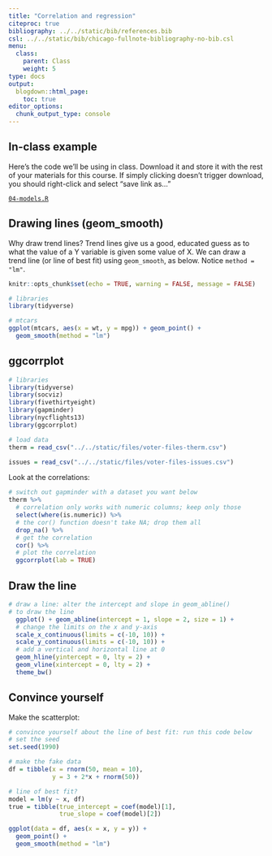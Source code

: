 ```yaml
---
title: "Correlation and regression"
citeproc: true
bibliography: ../../static/bib/references.bib
csl: ../../static/bib/chicago-fullnote-bibliography-no-bib.csl
menu: 
  class:
    parent: Class
    weight: 5
type: docs
output:
  blogdown::html_page:
    toc: true
editor_options: 
  chunk_output_type: console
---
```



## In-class example


Here's the code we'll be using in class. Download it and store it with the rest of your materials for this course. If simply clicking doesn't trigger download, you should right-click and select "save link as..."

[<i class="fas fa-file-archive"></i> `04-models.R`](/slides/code/04-models.R)




## Drawing lines (geom_smooth)


Why draw trend lines? Trend lines give us a good, educated guess as to what the value of a Y variable is given some value of X. We can draw a trend line (or line of best fit) using `geom_smooth`, as below. Notice `method = "lm"`. 


```r
knitr::opts_chunk$set(echo = TRUE, warning = FALSE, message = FALSE)
```

```r
# libraries
library(tidyverse)

# mtcars
ggplot(mtcars, aes(x = wt, y = mpg)) + geom_point() + 
  geom_smooth(method = "lm")
```



## ggcorrplot


```r
# libraries
library(tidyverse)
library(socviz)
library(fivethirtyeight)
library(gapminder)
library(nycflights13)
library(ggcorrplot)

# load data
therm = read_csv("../../static/files/voter-files-therm.csv")

issues = read_csv("../../static/files/voter-files-issues.csv")
```


Look at the correlations:

```r
# switch out gapminder with a dataset you want below
therm %>% 
  # correlation only works with numeric columns; keep only those
  select(where(is.numeric)) %>% 
  # the cor() function doesn't take NA; drop them all
  drop_na() %>% 
  # get the correlation
  cor() %>% 
  # plot the correlation
  ggcorrplot(lab = TRUE)
```


## Draw the line

```r
# draw a line: alter the intercept and slope in geom_abline()
# to draw the line
  ggplot() + geom_abline(intercept = 1, slope = 2, size = 1) + 
  # change the limits on the x and y-axis
  scale_x_continuous(limits = c(-10, 10)) + 
  scale_y_continuous(limits = c(-10, 10)) + 
  # add a vertical and horizontal line at 0
  geom_hline(yintercept = 0, lty = 2) + 
  geom_vline(xintercept = 0, lty = 2) + 
  theme_bw()

```


## Convince yourself


Make the scatterplot:

```r
# convince yourself about the line of best fit: run this code below
# set the seed
set.seed(1990)

# make the fake data
df = tibble(x = rnorm(50, mean = 10), 
            y = 3 + 2*x + rnorm(50))

# line of best fit?
model = lm(y ~ x, df)
true = tibble(true_intercept = coef(model)[1], 
              true_slope = coef(model)[2])

ggplot(data = df, aes(x = x, y = y)) + 
  geom_point() + 
  geom_smooth(method = "lm")
```

